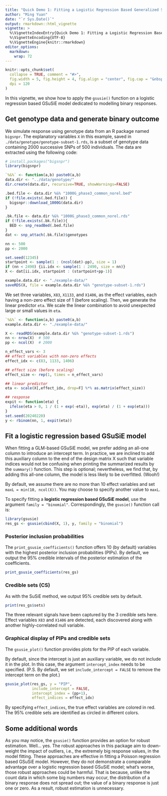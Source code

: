 ```yaml
---
title: "Quick Demo 1: Fitting a Logistic Regression Based Generalized SuSiE (GSuSiE) Model"
author: "Ming Yuan"
date: "`r Sys.Date()`"
output: rmarkdown::html_vignette
vignette: >
  %\VignetteIndexEntry{Quick Demo 1: Fitting a Logistic Regression Based Generalized SuSiE (GSuSiE) Model}
  %\VignetteEncoding{UTF-8}
  %\VignetteEngine{knitr::rmarkdown}
editor_options: 
  markdown: 
    wrap: 72
---
```


```r
knitr::opts_chunk$set(
  collapse = TRUE, comment = "#>",
  fig.width = 5, fig.height = 4, fig.align = "center", fig.cap = "&nbsp;", 
  dpi = 120
)
```

In this vignette, we show how to apply the `gsusie()` function on a logistic
regression based GSuSiE model dedicated to modelling binary responses.

## Get genotype data and generate binary outcome

We simulate response using genotype data from an R package named
`bigsnpr`. 
The explanatory variables `X` in this example, 
saved in `./data/genotype/genotype-subset-1.rds`, 
is a subset of genotype data containing 2000 successive SNPs of 500 individuals. 
The data are extracted using the following code: 

```r
# install.packages("bigsnpr")
library(bigsnpr)

`%&%` <- function(a,b) paste0(a,b)
data.dir <- "../data/genotype/"
dir.create(data.dir, recursive=TRUE, showWarnings=FALSE)

.bed.file <- data.dir %&% "1000G_phase3_common_norel.bed"
if (!file.exists(.bed.file)) {
  bigsnpr::download_1000G(data.dir)
}

.bk.file <- data.dir %&% "1000G_phase3_common_norel.rds"
if (!file.exists(.bk.file)){
  BED <- snp_readBed(.bed.file)
}
dat <- snp_attach(.bk.file)$genotypes

nn <- 500
pp <- 2000

set.seed(12345)
startpoint <- sample(1 : (ncol(dat)-pp), size = 1)
if (nn < 2490) {ii.idx <- sample(1 : 2490, size = nn)}
X <- dat[ii.idx, startpoint : (startpoint+pp-1)]

example.data.dir <- "./example-data/"
saveRDS(X, file = example.data.dir %&% "genotype-subset-1.rds")
```


We set three variables, `X83`, `X1133`, and `X1406`, as 
the effect variables, each having a non-zero
effect size of 1 (before scaling). 
Then, we generate the linear predictor `eta`. 
We scale the linear combination to avoid unexpected large or 
small values in `eta`. 

```r
`%&%` <- function(a,b) paste0(a,b)
example.data.dir <- "./example-data/"

X <- readRDS(example.data.dir %&% "genotype-subset-1.rds")
nn <- nrow(X)  # 500
pp <- ncol(X)  # 2000

n_effect_vars <- 3
## effect variables with non-zero effects
effect_idx <- c(83, 1133, 1406)

## effect size (before scaling)
effect_size <- rep(1, times = n_effect_vars)

## linear predictor
eta <- scale(X[,effect_idx, drop=F] %*% as.matrix(effect_size))

## response
expit <- function(eta) {
  ifelse(eta > 0, 1 / (1 + exp(-eta)), exp(eta) / (1 + exp(eta)))
}
set.seed(20240220)
y <- rbinom(nn, 1, expit(eta))
```

## Fit a logistic regression based GSuSiE model

When fitting a GLM-based GSuSiE model, we prefer adding an all-one column to 
introduce an intercept term. In practice, we are inclined to add this auxiliary 
column to the end of the design matrix X such that variable indices would not 
be confusing when printing the summarized results by the `summary()` function. 
This step is optional; nevertheless, we find that, by adding this all-one 
column, the model is less likely to be overfitted. (Wooh!)

By default, we assume there are no more than 10 effect variables
and set `maxL = min(10, ncol(X))`. You may choose to specify another
value to `maxL`.

To specify fitting a **logistic regression based GSuSiE model**, 
use the argument `family = "binomial"`. Correspondingly, the
`gsusie()` function call is:

```r
library(gsusie)
res_gs <- gsusie(cbind(X, 1), y, family = "binomial")
```

### Posterior inclusion probabilities

The `print_gsusie_coefficients()` function offers 10 (by default) variables
with the highest posterior inclusion probabilities (PIPs). By default,
we output the 95% credible intervals of the posterior estimation of the coefficients. 

```r
print_gsusie_coefficients(res_gs)
```

### Credible sets (CS)

As with the SuSiE method, we output 95% credible sets by default.

```r
print(res_gs$sets)
```

The three relevant signals have been captured by the 3 credible sets
here. Effect variables `X83` and `X1406` are detected, 
each discovered along with another highly-correlated null variable. 

### Graphical display of PIPs and credible sets

The `gsusie_plot()` function provides plots for the PIP of each variable.

By default, since the intercept is just an auxiliary variable, we do not
include it in the plot. In this case, the argument `intercept_index` needs
to be specified. (P.S. By default, we set `include_intercept = FALSE` to
remove the intercept term on the plot.)

```r
gsusie_plot(res_gs, y = "PIP", 
            include_intercept = FALSE, 
            intercept_index = (pp+1), 
            effect_indices = effect_idx)
```

By specifying `effect_indices`, the true effect variables are
colored in red. The 95% credible sets are identified as circled in
different colors. 

## Some additional words

As you may notice, the `gsusie()` function provides an option for robust estimation. 
Well... yes. The robust approaches in this package aim to down-weight the impact 
of outliers, i.e., the extremely big response values, in the model fitting. 
These approaches are effective in fitting a Poisson regression based 
GSuSiE model. 
However, they do not demonstrate a comparable advantage over a logistic 
regression based GSuSiE model; 
what's worse, those robust approaches could be harmful. 
That is because, unlike the count data in which some big numbers may occur,
the distribution of a binary response does not spread out; 
the value of a binary response is just one or zero. 
As a result, robust estimation is unnecessary. 

